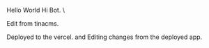 
Hello World
Hi Bot.  \\

Edit from tinacms.

Deployed to the vercel. and Editing changes from the deployed app.
